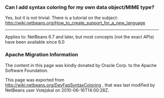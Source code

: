 <!--

    Licensed to the Apache Software Foundation (ASF) under one
    or more contributor license agreements.  See the NOTICE file
    distributed with this work for additional information
    regarding copyright ownership.  The ASF licenses this file
    to you under the Apache License, Version 2.0 (the
    "License"); you may not use this file except in compliance
    with the License.  You may obtain a copy of the License at

      http://www.apache.org/licenses/LICENSE-2.0

    Unless required by applicable law or agreed to in writing,
    software distributed under the License is distributed on an
    "AS IS" BASIS, WITHOUT WARRANTIES OR CONDITIONS OF ANY
    KIND, either express or implied.  See the License for the
    specific language governing permissions and limitations
    under the License.

-->

===Can I add syntax coloring for my own data object/MIME type?===

Yes, but it is not trivial. There is a tutorial on the subject: http://wiki.netbeans.org/How_to_create_support_for_a_new_language

----

Applies to: NetBeans 6.7 and later, but most concepts (not the exact APIs) have been available since 6.0

===Apache Migration Information===

The content in this page was kindly donated by Oracle Corp. to the
Apache Software Foundation.

This page was exported from http://wiki.netbeans.org/DevFaqSyntaxColoring , 
that was last modified by NetBeans user Vstejskal 
on 2010-06-16T14:00:28Z.

